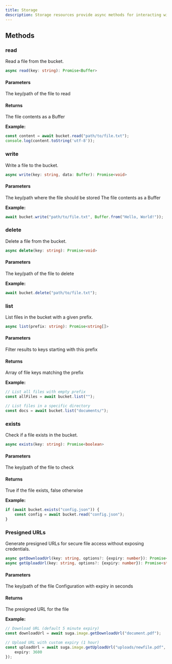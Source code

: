 ```yaml
---
title: Storage
description: Storage resources provide async methods for interacting with cloud storage in your Suga infrastructure.
---
```


## Methods

### read

Read a file from the bucket.

```typescript
async read(key: string): Promise<Buffer>
```

#### Parameters

<ParamField path="key" type="string" required>
  The key/path of the file to read
</ParamField>

#### Returns

<ResponseField name="Promise<Buffer>" type="Promise<Buffer>">
  The file contents as a Buffer
</ResponseField>

**Example:**

```typescript
const content = await bucket.read("path/to/file.txt");
console.log(content.toString('utf-8'));
```

### write

Write a file to the bucket.

```typescript
async write(key: string, data: Buffer): Promise<void>
```

#### Parameters

<ParamField path="key" type="string" required>
  The key/path where the file should be stored
</ParamField>

<ParamField path="data" type="Buffer" required>
  The file contents as a Buffer
</ParamField>

**Example:**

```typescript
await bucket.write("path/to/file.txt", Buffer.from("Hello, World!"));
```

### delete

Delete a file from the bucket.

```typescript
async delete(key: string): Promise<void>
```

#### Parameters

<ParamField path="key" type="string" required>
  The key/path of the file to delete
</ParamField>

**Example:**

```typescript
await bucket.delete("path/to/file.txt");
```

### list

List files in the bucket with a given prefix.

```typescript
async list(prefix: string): Promise<string[]>
```

#### Parameters

<ParamField path="prefix" type="string" required>
  Filter results to keys starting with this prefix
</ParamField>

#### Returns

<ResponseField name="Promise<string[]>" type="Promise<string[]>">
  Array of file keys matching the prefix
</ResponseField>

**Example:**

```typescript
// List all files with empty prefix
const allFiles = await bucket.list("");

// List files in a specific directory
const docs = await bucket.list("documents/");
```

### exists

Check if a file exists in the bucket.

```typescript
async exists(key: string): Promise<boolean>
```

#### Parameters

<ParamField path="key" type="string" required>
  The key/path of the file to check
</ParamField>

#### Returns

<ResponseField name="Promise<boolean>" type="Promise<boolean>">
  True if the file exists, false otherwise
</ResponseField>

**Example:**

```typescript
if (await bucket.exists("config.json")) {
    const config = await bucket.read("config.json");
}
```

### Presigned URLs

Generate presigned URLs for secure file access without exposing credentials.

```typescript
async getDownloadUrl(key: string, options?: {expiry: number}): Promise<string>
async getUploadUrl(key: string, options?: {expiry: number}): Promise<string>
```

#### Parameters

<ParamField path="key" type="string" required>
  The key/path of the file
</ParamField>

<ParamField path="options" type="object" default="{expiry: 300}">
  Configuration with expiry in seconds
</ParamField>

#### Returns

<ResponseField name="Promise<string>" type="Promise<string>">
  The presigned URL for the file
</ResponseField>

**Example:**

```typescript
// Download URL (default 5 minute expiry)
const downloadUrl = await suga.image.getDownloadUrl("document.pdf");

// Upload URL with custom expiry (1 hour)
const uploadUrl = await suga.image.getUploadUrl("uploads/newfile.pdf", {
    expiry: 3600
});
```